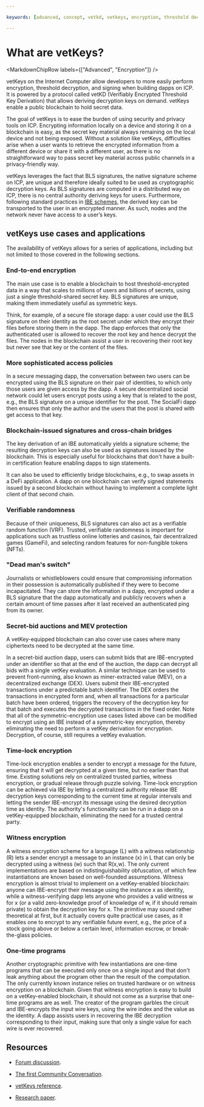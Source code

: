 ```yaml
---

keywords: [advanced, concept, vetkd, vetkeys, encryption, threshold decryption, encrypted threshold key derivation]

---
```



# What are vetKeys?

<MarkdownChipRow labels={["Advanced", "Encryption"]} />

vetKeys on the Internet Computer allow developers to more easily perform encryption, threshold decryption, and signing when building dapps on ICP. It is powered by a protocol called vetKD (Verifiably Encrypted Threshold Key Derivation) that allows deriving decryption keys on demand. vetKeys enable a public blockchain to hold secret data.

The goal of vetKeys is to ease the burden of using security and privacy tools on ICP. Encrypting information locally on a device and storing it on a blockchain is easy, as the secret key material always remaining on the local device and not being exposed. Without a solution like vetKeys, difficulties arise when a user wants to retrieve the encrypted information from a different device or share it with a different user, as there is no straightforward way to pass secret key material across public channels in a privacy-friendly way.

vetKeys leverages the fact that BLS signatures, the native signature scheme on ICP, are unique and therefore ideally suited to be used as cryptographic decryption keys. As BLS signatures are computed in a distributed way on ICP, there is no central authority deriving keys for users. Furthermore, following standard practices in [IBE schemes,](/docs/references/vetkeys-overview) the derived key can be transported to the user in an encrypted manner. As such, nodes and the network never have access to a user’s keys.

## vetKeys use cases and applications

The availability of vetKeys allows for a series of applications, including but not limited to those covered in the following sections.

### End-to-end encryption

The main use case is to enable a blockchain to host threshold-encrypted data in a way that scales to millions of users and billions of secrets, using just a single threshold-shared secret key. BLS signatures are unique, making them immediately useful as symmetric keys.

Think, for example, of a secure file storage dapp: a user could use the BLS signature on their identity as the root secret under which they encrypt their files before storing them in the dapp. The dapp enforces that only the authenticated user is allowed to recover the root key and hence decrypt the files. The nodes in the blockchain assist a user in recovering their root key but never see that key or the content of the files.

### More sophisticated access policies

In a secure messaging dapp, the conversation between two users can be encrypted using the BLS signature on their pair of identities, to which only those users are given access by the dapp. A secure decentralized social network could let users encrypt posts using a key that is related to the post, e.g., the BLS signature on a unique identifier for the post. The SocialFi dapp then ensures that only the author and the users that the post is shared with get access to that key.

### Blockchain-issued signatures and cross-chain bridges

The key derivation of an IBE automatically yields a signature scheme; the resulting decryption keys can also be used as signatures issued by the blockchain. This is especially useful for blockchains that don't have a built-in certification feature enabling dapps to sign statements.

It can also be used to efficiently bridge blockchains, e.g., to swap assets in a DeFi application. A dapp on one blockchain can verify signed statements issued by a second blockchain without having to implement a complete light client of that second chain.

### Verifiable randomness

Because of their uniqueness, BLS signatures can also act as a verifiable random function (VRF). Trusted, verifiable randomness is important for applications such as trustless online lotteries and casinos, fair decentralized games (GameFi), and selecting random features for non-fungible tokens (NFTs).

### "Dead man's switch"

Journalists or whistleblowers could ensure that compromising information in their possession is automatically published if they were to become incapacitated. They can store the information in a dapp, encrypted under a BLS signature that the dapp automatically and publicly recovers when a certain amount of time passes after it last received an authenticated ping from its owner.

### Secret-bid auctions and MEV protection

A vetKey-equipped blockchain can also cover use cases where many ciphertexts need to be decrypted at the same time.

In a secret-bid auction dapp, users can submit bids that are IBE-encrypted under an identifier so that at the end of the auction, the dapp can decrypt all bids with a single vetKey evaluation. A similar technique can be used to prevent front-running, also known as miner-extracted value (MEV), on a decentralized exchange (DEX). Users submit their IBE-encrypted transactions under a predictable batch identifier. The DEX orders the transactions in encrypted form and, when all transactions for a particular batch have been ordered, triggers the recovery of the decryption key for that batch and executes the decrypted transactions in the fixed order. Note that all of the symmetric-encryption use cases listed above can be modified to encrypt using an IBE instead of a symmetric-key encryption, thereby eliminating the need to perform a vetKey derivation for encryption. Decryption, of course, still requires a vetKey evaluation.

### Time-lock encryption

Time-lock encryption enables a sender to encrypt a message for the future, ensuring that it will get decrypted at a given time, but no earlier than that time. Existing solutions rely on centralized trusted parties, witness encryption, or gradual release through puzzle solving. Time-lock encryption can be achieved via IBE by letting a centralized authority release IBE decryption keys corresponding to the current time at regular intervals and letting the sender IBE-encrypt its message using the desired decryption time as identity. The authority's functionality can be run in a dapp on a vetKey-equipped blockchain, eliminating the need for a trusted central party.

### Witness encryption

A witness encryption scheme for a language (L) with a witness relationship (R) lets a sender encrypt a message to an instance (x) in L that can only be decrypted using a witness (w) such that R(x,w). The only current implementations are based on indistinguishability obfuscation, of which few instantiations are known based on well-founded assumptions. Witness encryption is almost trivial to implement on a vetKey-enabled blockchain: anyone can IBE-encrypt their message using the instance x as identity, while a witness-verifying dapp lets anyone who provides a valid witness w for x (or a valid zero-knowledge proof of knowledge of w, if it should remain private) to obtain the decryption key for x. The primitive may sound rather theoretical at first, but it actually covers quite practical use cases, as it enables one to encrypt to any verifiable future event, e.g., the price of a stock going above or below a certain level, information escrow, or break-the-glass policies.

### One-time programs

Another cryptographic primitive with few instantiations are one-time programs that can be executed only once on a single input and that don't leak anything about the program other than the result of the computation. The only currently known instance relies on trusted hardware or on witness encryption on a blockchain. Given that witness encryption is easy to build on a vetKey-enabled blockchain, it should not come as a surprise that one-time programs are as well. The creator of the program garbles the circuit and IBE-encrypts the input wire keys, using the wire index and the value as the identity. A dapp assists users in recovering the IBE decryption corresponding to their input, making sure that only a single value for each wire is ever recovered.

## Resources

- [Forum discussion](https://forum.dfinity.org/t/threshold-key-derivation-privacy-on-the-ic/16560).

- [The first Community Conversation](https://youtu.be/baM6jHnmMq8).

- [vetKeys reference](/docs/references/vetkeys-overview).

- [Research paper](https://eprint.iacr.org/2023/616.pdf).


